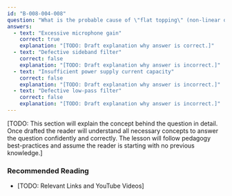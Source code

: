 ```yaml
---
id: "B-008-004-008"
question: "What is the probable cause of \"flat topping\" (non-linear operation) of an amplifier in an SSB transmitter?"
answers:
  - text: "Excessive microphone gain"
    correct: true
    explanation: "[TODO: Draft explanation why answer is correct.]"
  - text: "Defective sideband filter"
    correct: false
    explanation: "[TODO: Draft explanation why answer is incorrect.]"
  - text: "Insufficient power supply current capacity"
    correct: false
    explanation: "[TODO: Draft explanation why answer is incorrect.]"
  - text: "Defective low-pass filter"
    correct: false
    explanation: "[TODO: Draft explanation why answer is incorrect.]"
---
```


[TODO: This section will explain the concept behind the question in detail. Once drafted the reader will understand all necessary concepts to answer the question confidently and correctly. The lesson will follow pedagogy best-practices and assume the reader is starting with no previous knowledge.]

### Recommended Reading

- [TODO: Relevant Links and YouTube Videos]
